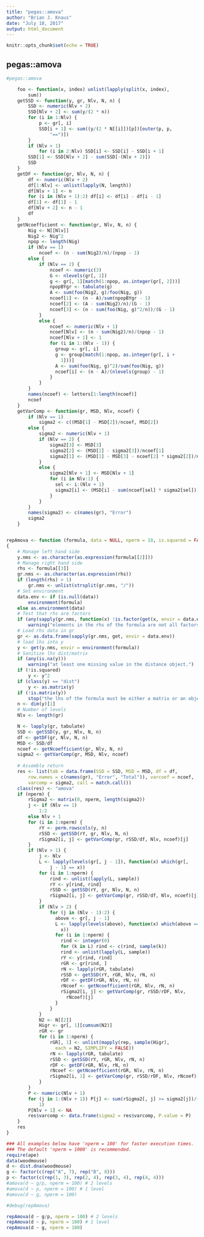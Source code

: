 ```yaml
---
title: "pegas::amova"
author: "Brian J. Knaus"
date: "July 18, 2017"
output: html_document
---
```


```r
knitr::opts_chunk$set(echo = TRUE)
```

## pegas::amova


```r
#pegas::amova

    foo <- function(x, index) unlist(lapply(split(x, index), 
        sum))
    getSSD <- function(y, gr, Nlv, N, n) {
        SSD <- numeric(Nlv + 2)
        SSD[Nlv + 2] <- sum(y/(2 * n))
        for (i in 1:Nlv) {
            p <- gr[, i]
            SSD[i + 1] <- sum((y/(2 * N[[i]])[p])[outer(p, p, 
                "==")])
        }
        if (Nlv > 1) 
            for (i in 2:Nlv) SSD[i] <- SSD[i] - SSD[i + 1]
        SSD[1] <- SSD[Nlv + 2] - sum(SSD[-(Nlv + 2)])
        SSD
    }
    getDF <- function(gr, Nlv, N, n) {
        df <- numeric(Nlv + 2)
        df[1:Nlv] <- unlist(lapply(N, length))
        df[Nlv + 1] <- n
        for (i in (Nlv + 1):2) df[i] <- df[i] - df[i - 1]
        df[1] <- df[1] - 1
        df[Nlv + 2] <- n - 1
        df
    }
    getNcoefficient <- function(gr, Nlv, N, n) {
        Nig <- N[[Nlv]]
        Nig2 <- Nig^2
        npop <- length(Nig)
        if (Nlv == 1) 
            ncoef <- (n - sum(Nig2)/n)/(npop - 1)
        else {
            if (Nlv == 2) {
                ncoef <- numeric(3)
                G <- nlevels(gr[, 1])
                g <- gr[, 1][match(1:npop, as.integer(gr[, 2]))]
                npopBYgr <- tabulate(g)
                A <- sum(foo(Nig2, g)/foo(Nig, g))
                ncoef[1] <- (n - A)/sum(npopBYgr - 1)
                ncoef[2] <- (A - sum(Nig2)/n)/(G - 1)
                ncoef[3] <- (n - sum(foo(Nig, g)^2/n))/(G - 1)
            }
            else {
                ncoef <- numeric(Nlv + 1)
                ncoef[Nlv] <- (n - sum(Nig2)/n)/(npop - 1)
                ncoef[Nlv + 1] <- 1
                for (i in 1:(Nlv - 1)) {
                  group <- gr[, i]
                  g <- group[match(1:npop, as.integer(gr[, i + 
                    1]))]
                  A <- sum(foo(Nig, g)^2)/sum(foo(Nig, g))
                  ncoef[i] <- (n - A)/(nlevels(group) - 1)
                }
            }
        }
        names(ncoef) <- letters[1:length(ncoef)]
        ncoef
    }
    getVarComp <- function(gr, MSD, Nlv, ncoef) {
        if (Nlv == 1) 
            sigma2 <- c((MSD[1] - MSD[2])/ncoef, MSD[2])
        else {
            sigma2 <- numeric(Nlv + 1)
            if (Nlv == 2) {
                sigma2[3] <- MSD[3]
                sigma2[2] <- (MSD[2] - sigma2[3])/ncoef[1]
                sigma2[1] <- (MSD[1] - MSD[3] - ncoef[2] * sigma2[2])/ncoef[3]
            }
            else {
                sigma2[Nlv + 1] <- MSD[Nlv + 1]
                for (i in Nlv:1) {
                  sel <- i:(Nlv + 1)
                  sigma2[i] <- (MSD[i] - sum(ncoef[sel] * sigma2[sel]))/ncoef[i]
                }
            }
        }
        names(sigma2) <- c(names(gr), "Error")
        sigma2
    }


repAmova <- function (formula, data = NULL, nperm = 10, is.squared = FALSE) 
{
    # Manage left hand side
    y.nms <- as.character(as.expression(formula[[2]]))
    # Manage right hand side
    rhs <- formula[[3]]
    gr.nms <- as.character(as.expression(rhs))
    if (length(rhs) > 1) 
        gr.nms <- unlist(strsplit(gr.nms, "/"))
    # Set environment
    data.env <- if (is.null(data)) 
        environment(formula)
    else as.environment(data)
    # Test that rhs are factors
    if (any(sapply(gr.nms, function(x) !is.factor(get(x, envir = data.env))))) 
        warning("elements in the rhs of the formula are not all factors")
    # Load rhs data in gr
    gr <- as.data.frame(sapply(gr.nms, get, envir = data.env))
    # load lhs into y
    y <- get(y.nms, envir = environment(formula))
    # Sanitize lhs dist/matrix
    if (any(is.na(y))) 
        warning("at least one missing value in the distance object.")
    if (!is.squared) 
        y <- y^2
    if (class(y) == "dist") 
        y <- as.matrix(y)
    if (!is.matrix(y)) 
        stop("the lhs of the formula must be either a matrix or an object of class 'dist'.")
    n <- dim(y)[1]
    # Number of levels
    Nlv <- length(gr)

    N <- lapply(gr, tabulate)
    SSD <- getSSD(y, gr, Nlv, N, n)
    df <- getDF(gr, Nlv, N, n)
    MSD <- SSD/df
    ncoef <- getNcoefficient(gr, Nlv, N, n)
    sigma2 <- getVarComp(gr, MSD, Nlv, ncoef)
    
    # Assemble return
    res <- list(tab = data.frame(SSD = SSD, MSD = MSD, df = df, 
        row.names = c(names(gr), "Error", "Total")), varcoef = ncoef, 
        varcomp = sigma2, call = match.call())
    class(res) <- "amova"
    if (nperm) {
        rSigma2 <- matrix(0, nperm, length(sigma2))
        j <- if (Nlv == 1) 
            1:2
        else Nlv + 1
        for (i in 1:nperm) {
            rY <- perm.rowscols(y, n)
            rSSD <- getSSD(rY, gr, Nlv, N, n)
            rSigma2[i, j] <- getVarComp(gr, rSSD/df, Nlv, ncoef)[j]
        }
        if (Nlv > 1) {
            j <- Nlv
            L <- lapply(levels(gr[, j - 1]), function(x) which(gr[, 
                j - 1] == x))
            for (i in 1:nperm) {
                rind <- unlist(lapply(L, sample))
                rY <- y[rind, rind]
                rSSD <- getSSD(rY, gr, Nlv, N, n)
                rSigma2[i, j] <- getVarComp(gr, rSSD/df, Nlv, ncoef)[j]
            }
            if (Nlv > 2) {
                for (j in (Nlv - 1):2) {
                  above <- gr[, j - 1]
                  L <- lapply(levels(above), function(x) which(above == 
                    x))
                  for (i in 1:nperm) {
                    rind <- integer(0)
                    for (k in L) rind <- c(rind, sample(k))
                    rind <- unlist(lapply(L, sample))
                    rY <- y[rind, rind]
                    rGR <- gr[rind, ]
                    rN <- lapply(rGR, tabulate)
                    rSSD <- getSSD(rY, rGR, Nlv, rN, n)
                    rDF <- getDF(rGR, Nlv, rN, n)
                    rNcoef <- getNcoefficient(rGR, Nlv, rN, n)
                    rSigma2[i, j] <- getVarComp(gr, rSSD/rDF, Nlv, 
                      rNcoef)[j]
                  }
                }
            }
            N2 <- N[[2]]
            Higr <- gr[, 1][cumsum(N2)]
            rGR <- gr
            for (i in 1:nperm) {
                rGR[, 1] <- unlist(mapply(rep, sample(Higr), 
                  each = N2, SIMPLIFY = FALSE))
                rN <- lapply(rGR, tabulate)
                rSSD <- getSSD(rY, rGR, Nlv, rN, n)
                rDF <- getDF(rGR, Nlv, rN, n)
                rNcoef <- getNcoefficient(rGR, Nlv, rN, n)
                rSigma2[i, 1] <- getVarComp(gr, rSSD/rDF, Nlv, rNcoef)[1]
            }
        }
        P <- numeric(Nlv + 1)
        for (j in 1:(Nlv + 1)) P[j] <- sum(rSigma2[, j] >= sigma2[j])/(nperm + 
            1)
        P[Nlv + 1] <- NA
        res$varcomp <- data.frame(sigma2 = res$varcomp, P.value = P)
    }
    res
}
```




```r
### All examples below have 'nperm = 100' for faster execution times.
### The default 'nperm = 1000' is recommended.
require(ape)
data(woodmouse)
d <- dist.dna(woodmouse)
g <- factor(c(rep("A", 7), rep("B", 8)))
p <- factor(c(rep(1, 3), rep(2, 4), rep(3, 4), rep(4, 4)))
#amova(d ~ g/p, nperm = 100) # 2 levels
#amova(d ~ p, nperm = 100) # 1 level
#amova(d ~ g, nperm = 100)

#debug(repAmova)

repAmova(d ~ g/p, nperm = 100) # 2 levels
repAmova(d ~ p, nperm = 100) # 1 level
repAmova(d ~ g, nperm = 100)


```



